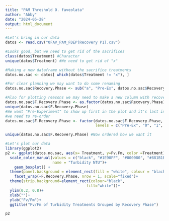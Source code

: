 ```yaml
---
title: "PAM Threshold O. faveolata"
author: "Abby"
date: "2024-05-28"
output: html_document
---
```


```r
#Let's bring in our data
datos <- read.csv("OFAV_PAM_FDEP(Recovery P1).csv")

#Looks good, but we need to get rid of the sacrifices
class(datos$Treatment) #Character
unique(datos$Treatment) #We need to get rid of "x" 

#Making a new dataframe without the sacrifice treatments
datos.no.sac <- datos[ which(datos$Treatment != "x"), ]

#For clear planning we may want to do some renaming
datos.no.sac$Recovery.Phase <- sub("a", "Pre-Ex", datos.no.sac$Recovery.Phase)

#Also for plotting reasons we may need to make a new column with recovery phase as a factor
datos.no.sac$F.Recovery.Phase <- as.factor(datos.no.sac$Recovery.Phase)
unique(datos.no.sac$F.Recovery.Phase)
#We want "Pre-Experiment" to show up first in the plot and it's last in the factor, so 
#we need to re-order
datos.no.sac$F.Recovery.Phase <- factor(datos.no.sac$F.Recovery.Phase, 
                                        levels = c("Pre-Ex", "0", "1", "2", "3", "4"))

unique(datos.no.sac$F.Recovery.Phase) #Now ordered how we want it

#Let's plot our data
library(ggplot2)
p2 <- ggplot(datos.no.sac, aes(x= Treatment, y=Fv.Fm, color =Treatment)) + 
  scale_color_manual(values = c("black", "#1E90FF", "#000080", "#881B1B"),
                     name = "Turbidity NTU")+
    geom_boxplot() +
  theme(panel.background = element_rect(fill = "white", colour = "black"))+
    facet_wrap(~F.Recovery.Phase, nrow = 1, scale="fixed")+
  theme(strip.background=element_rect(colour="black",
                                    fill="white"))+
  ylim(0.2, 0.8)+
  xlab("")+
  ylab("Fv/Fm")+
  ggtitle("Fv/Fm of Turbidity Treatments Grouped by Recovery Phase")

p2

```
